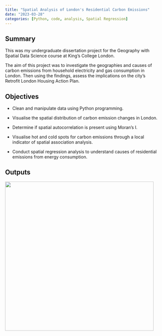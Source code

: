 ```yaml
---
title: "Spatial Analysis of London's Residential Carbon Emissions"
date: "2023-03-28"
categories: [Python, code, analysis, Spatial Regression]
---
```


## Summary 

This was my undergraduate dissertation project for the Geography with Spatial Data Science course at King's College London.

The aim of this project was to investigate the geographies and causes of carbon emissions from household electricity and gas consumption in London. Then using the findings, assess the implications on the city's Retrofit London Housing Action Plan.

## Objectives

-   Clean and manipulate data using Python programming.

-   Visualise the spatial distribution of carbon emission changes in London.

-   Determine if spatial autocorrelation is present using Moran's I.

-   Visualise hot and cold spots for carbon emissions through a local indicator of spatial association analysis.

-   Conduct spatial regression analysis to understand causes of residential emissions from energy consumption.

## Outputs

![](gas_consumption.png){fig-align="center" width="485"}
